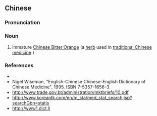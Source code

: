 {{also|枳实}}
==Chinese==
{{zh-forms|s=枳实}}

===Pronunciation===
{{zh-pron
|m=zhǐshí
|cat=n
}}

===Noun===
{{zh-noun}}

# immature [[w:Trifoliate orange|Chinese Bitter Orange]] (a [[herb]] used in [[traditional Chinese medicine]].)

===References===
* {{pedialite|lang=zh}}
* Nigel Wiseman, "English-Chinese Chinese-English Dictionary of Chinese Medicine", 1995. ISBN 7-5357-1656-3.
* http://www.trade.gov.bt/administration/mktbriefs/10.pdf
* http://www.koreantk.com/en/m_sta/med_stat_search.jsp?searchGbn=statis
* http://www1.dict.li
